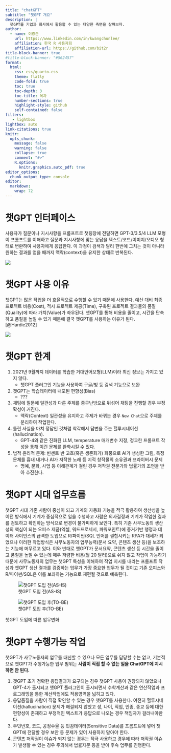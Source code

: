 ```yaml
---
title: "chatGPT"
subtitle: "챗GPT 개요"
description: |
  챗GPT를 기업과 회사에서 활용할 수 있는 다양한 측면을 살펴보자.
author:
  - name: 이광춘
    url: https://www.linkedin.com/in/kwangchunlee/
    affiliation: 한국 R 사용자회
    affiliation-url: https://github.com/bit2r
title-block-banner: true
#title-block-banner: "#562457"
format:
  html:
    css: css/quarto.css
    theme: flatly
    code-fold: true
    toc: true
    toc-depth: 3
    toc-title: 목차
    number-sections: true
    highlight-style: github    
    self-contained: false
filters:
   - lightbox
lightbox: auto
link-citations: true
knitr:
  opts_chunk: 
    message: false
    warning: false
    collapse: true
    comment: "#>" 
    R.options:
      knitr.graphics.auto_pdf: true
editor_options: 
  chunk_output_type: console
editor: 
  markdown: 
    wrap: 72
---
```


# 챗GPT 인터페이스

사용자가 질문이나 지시사항을 프롬프트로 챗팅창에 전달하면 GPT-3/3.5/4 LLM 모형이 프롬프트를 이해하고
질문과 지시사항에 맞는 응답을 텍스트/코드/이미지/오디오 형태로 변환하여 사용자에게 응답한다.
이 과정이 검색과 달리 한번에 그치는 것이 아니라 원하는 결과를 얻을 때까지 맥락(context)을 유지한 상태로 반복된다.

![](images/chatGPT_interface.jpg)

# 챗GPT 사용 이유

챗GPT는 많은 작업을 더 효율적으로 수행할 수 있기 때문에 사용한다.
예산 대비 최종 프로젝트 비용(Cost), 적시 프로젝트 제공(Time), 
구축된 프로젝트 결과물의 품질(Quality)에 따라 가치(Value)가 좌우된다.
챗GPT를 통해 비용을 줄이고, 시간을 단축하고 품질을 높일 수 있기 때문에
결국 챗GPT를 사용하는 이유가 된다.[@Hardie2012]

![](images/chatGPT_why.jpg)


# 챗GPT 한계

1. 2021년 9월까지 데이터를 학습한 거대언어모형(LLM)이라 최신 정보는 가지고 있지 않다.
    - 챗GPT 플러그인 기능을 사용하여 구글/빙 등 검색 기능으로 보완
1. 챗GPT는 학습데이터에 내포된 편향성(Bias)
    - ???
1. 채팅에 질문에 일관성과 다른 주제를 중구난방으로 뒤섞어 채팅을 진행할 경우 부정확성이 커진다.
    - 맥락(Context) 일관성을 유지하고 주제가 바뀌는 경우 `New Chat`으로 주제를 분리하여 작업한다.
1. 틀린 사실을 마치 정답인 것처럼 착각해서 답변을 주는 헐루시네이션(hallucination).
    - GPT-4와 같은 진화된 LLM, temperature 매개변수 지정, 정교한 프롬프트 작성을 통해 이런 문제를 완화시킬 수 있다.
1. 법적 윤리적 문제: 빈센트 반 고흐(혹은 생존화가) 화풍으로 AI가 생성한 그림, 특정 문체를 흉내 내거나 AI가 저작한 노래 등 지적 창작물의 소유권과 프라이버시 문제
    - 명예, 문화, 사업 등 이해관계가 걸린 경우 저작권 전문가와 법률가의 조언을 받아 추진한다.

# 챗GPT 시대 업무흐름

챗GPT 시대 기존 사람이 중심이 되고 기계의 자동화 기능을 적극 활용하여 생산성을 높이던 방식에서 
기계가 중심적으로 일을 수행하고 사람은 의사결정과 기계가 작업한 결과를 검토하고 확인하는 방식으로 변경이 불가피하게 보인다.
특히 기존 사무노동의 생산성의 핵심이 되는 오피스 제품(엑셀, 워드프로세서, 파워포인트)에 증거기반 행정과 데이터 사이언스의 급격한 도입으로 R/파이썬/SQL 언어를 결합시키는 RPA가 대세가 되었으나 이러한 작업방식은 
사무노동자의 업무능력(문서 요약, 콘텐츠 생산 등)을 보조하는 기능에 머무르고 있다.
이와 반대로 챗GPT가 문서요약, 콘텐츠 생산 등 시간을 줄이고 품질을 높일 수 있는데 매우 저렴한 비용(월 20 달러)으로 쉬지 않고 작업이 가능하기 때문에 사무노동자의 업무는 챗GPT 특성을 이해하여 작업 지시를 내리는 프롬프트 작성과 챗GPT 생산 결과를 검증하는 업무가 가장 중요한 업무가 될 것이고 기존 오피스와 R/파이썬/SQL은 이를 보좌하는 기능으로 재편될 것으로 예측된다.

:::{#fig-automation layout-ncol=2}

![챗GPT 도입 전(AS-IS)](images/chatGPT_asis.jpg)

![챗GPT 도입 후(TO-BE)](images/chatGPT_tobe.jpg)

챗GPT 도입에 따른 업무변화

:::


# 챗GPT 수행가능 작업

챗GPT가 사무노동자의 업무를 대신할 수 있으나 모든 업무를 담당할 수는 없고,
기본적으로 챗GPT가 수행가능한 업무 범위는 **사람이 직접 할 수 없는 일을 ChatGPT에 지시하면 안 된다.**

1. 챗GPT 초기 정확한 응답결과가 요구되는 경우 챗GPT 사용이 권장되지 않았으나 GPT-4가 출시되고 챗GPT 플러그인이 출시되면서 수학계산과 같은 연산작업과 프로그래밍을 통한 계산작업에도 적용영역을 넓히고 있다.
1. 응답품질을 사람이 직접 확인할 수 있는 경우 챗GPT를 사용한다. 여전히 헐루시네이션(hallucination) 문제가 해결되지 않았고 성, 나이, 직업, 인종, 종교 등에 대한 편향성이 존재하고 부정적인 텍스트가 응답으로 나오는 경우 책임자가 걸러내야한다.
1. 주민번호, 코드, 공정수율 등 민감데이터(Sensitive Data)를 프롬프트에 넣어 챗GPT에 전달할 경우 보안 등 문제가 있어 사용하지 말아야 한다.
1. 콘텐츠 저작권이 이슈가 되지 않는 경우는 적극 사용하고 경우에 따라 저작권 이슈가 발생할 수 있는 경우 주의해서 법률자문 등을 받아 후속 업무를 진행한다.

    






